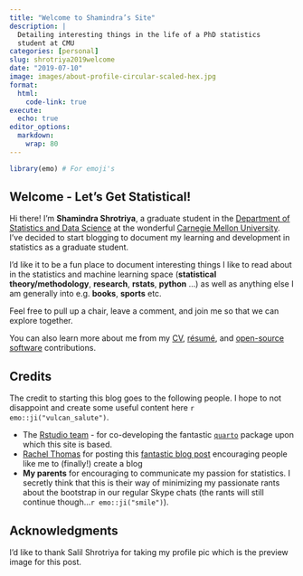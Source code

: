 ```yaml
---
title: "Welcome to Shamindra’s Site"
description: |
  Detailing interesting things in the life of a PhD statistics
  student at CMU
categories: [personal]
slug: shrotriya2019welcome
date: "2019-07-10"
image: images/about-profile-circular-scaled-hex.jpg
format: 
  html:
    code-link: true
execute:
  echo: true
editor_options: 
  markdown: 
    wrap: 80
---
```


```r
library(emo) # For emoji's
```

## Welcome - Let's Get Statistical!

Hi there! I'm **Shamindra Shrotriya**, a graduate student in the [Department of
Statistics and Data Science](http://www.stat.cmu.edu/) at the
wonderful [Carnegie Mellon University](https://www.cmu.edu/).
I've decided to start blogging to document my learning and development in
statistics as a graduate student.

I'd like it to be a fun place to document interesting things I like to read
about in the statistics and machine learning space (**statistical
theory/methodology**, **research**, **rstats**, **python** ...) as well as
anything else I am generally into e.g. **books**, **sports** etc.

Feel free to pull up a chair, leave a comment, and join me so that we can
explore together.

You can also learn more about me from my
[CV](https://www.shamindras.com/data/pdfs/CV.pdf){target="_blank"},
[résumé](https://www.shamindras.com/data/pdfs/resume.pdf){target="_blank"},
and [open-source
software](https://www.shamindras.com/software.html){target="_blank"}
contributions.

## Credits

The credit to starting this blog goes to the following people. I hope to not
disappoint and create some useful content here `r emo::ji("vulcan_salute")`.

-   The [Rstudio team](https://www.rstudio.com/){target="_blank"} - for
    co-developing the fantastic [`quarto`](https://quarto.org/){target="_blank"}
    package upon which this site is based.
-   [Rachel Thomas](http://www.fast.ai/) for posting this [fantastic blog
    post](http://www.fast.ai/2017/04/06/alternatives/){target="_blank"}
    encouraging people like me to (finally!) create a blog
-   **My parents** for encouraging to communicate my passion for statistics. I
    secretly think that this is their way of minimizing my passionate rants
    about the bootstrap in our regular Skype chats (the rants will still
    continue though...`r emo::ji("smile")`).

## Acknowledgments {.appendix}

I'd like to thank Salil Shrotriya for taking my profile pic which is the preview
image for this post.